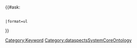 {{#ask:
 [[Category:Keyword]]
 |format=ul
}}
<noinclude>[[Category:dataspectsSystemCoreOntology]]</noinclude>
